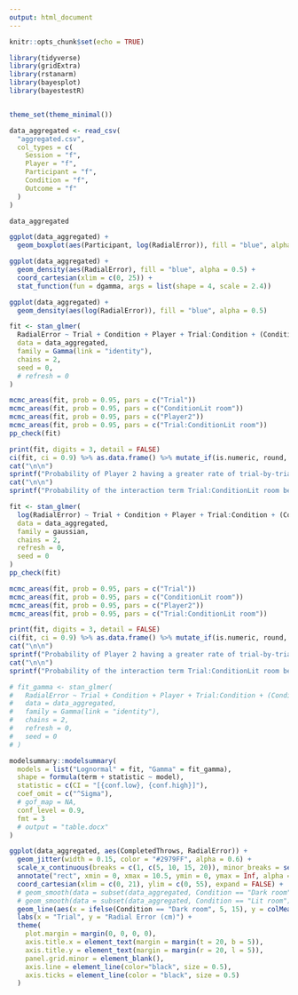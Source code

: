 ---
output: html_document
---

```{r setup, include=FALSE}
knitr::opts_chunk$set(echo = TRUE)

library(tidyverse)
library(gridExtra)
library(rstanarm)
library(bayesplot)
library(bayestestR)


theme_set(theme_minimal())

data_aggregated <- read_csv(
  "aggregated.csv",
  col_types = c(
    Session = "f",
    Player = "f",
    Participant = "f",
    Condition = "f",
    Outcome = "f"
  )
)

data_aggregated
```

```{r}
ggplot(data_aggregated) +
  geom_boxplot(aes(Participant, log(RadialError)), fill = "blue", alpha = 0.5)
```

```{r}
ggplot(data_aggregated) +
  geom_density(aes(RadialError), fill = "blue", alpha = 0.5) +
  coord_cartesian(xlim = c(0, 25)) +
  stat_function(fun = dgamma, args = list(shape = 4, scale = 2.4)) 

ggplot(data_aggregated) +
  geom_density(aes(log(RadialError)), fill = "blue", alpha = 0.5)
```

```{r}
fit <- stan_glmer(
  RadialError ~ Trial + Condition + Player + Trial:Condition + (Condition | Participant),
  data = data_aggregated,
  family = Gamma(link = "identity"),
  chains = 2,
  seed = 0,
  # refresh = 0
)

mcmc_areas(fit, prob = 0.95, pars = c("Trial"))
mcmc_areas(fit, prob = 0.95, pars = c("ConditionLit room"))
mcmc_areas(fit, prob = 0.95, pars = c("Player2"))
mcmc_areas(fit, prob = 0.95, pars = c("Trial:ConditionLit room"))
pp_check(fit)

print(fit, digits = 3, detail = FALSE)
ci(fit, ci = 0.9) %>% as.data.frame() %>% mutate_if(is.numeric, round, 3)
cat("\n\n")
sprintf("Probability of Player 2 having a greater rate of trial-by-trial improvement is %.1f%%", 100 * mean(as.data.frame(fit)$Player2 < 0)) %>% cat
cat("\n\n")
sprintf("Probability of the interaction term Trial:ConditionLit room being negative (learning being enhanced in lit conditions) is %.1f%%\n\n", 100 * mean(as.data.frame(fit)$`Trial:ConditionLit room` < 0)) %>% cat
```

```{r}
fit <- stan_glmer(
  log(RadialError) ~ Trial + Condition + Player + Trial:Condition + (Condition | Participant),
  data = data_aggregated,
  family = gaussian,
  chains = 2,
  refresh = 0,
  seed = 0
)
pp_check(fit)

mcmc_areas(fit, prob = 0.95, pars = c("Trial"))
mcmc_areas(fit, prob = 0.95, pars = c("ConditionLit room"))
mcmc_areas(fit, prob = 0.95, pars = c("Player2"))
mcmc_areas(fit, prob = 0.95, pars = c("Trial:ConditionLit room"))

print(fit, digits = 3, detail = FALSE)
ci(fit, ci = 0.9) %>% as.data.frame() %>% mutate_if(is.numeric, round, 3)
cat("\n\n")
sprintf("Probability of Player 2 having a greater rate of trial-by-trial improvement is %.1f%%", 100 * mean(as.data.frame(fit)$Player2 < 0)) %>% cat
cat("\n\n")
sprintf("Probability of the interaction term Trial:ConditionLit room being negative (learning being enhanced in lit conditions) is %.1f%%\n\n", 100 * mean(as.data.frame(fit)$`Trial:ConditionLit room` < 0)) %>% cat
```


```{r}
# fit_gamma <- stan_glmer(
#   RadialError ~ Trial + Condition + Player + Trial:Condition + (Condition | Participant),
#   data = data_aggregated,
#   family = Gamma(link = "identity"),
#   chains = 2,
#   refresh = 0,
#   seed = 0
# )

modelsummary::modelsummary(
  models = list("Lognormal" = fit, "Gamma" = fit_gamma), 
  shape = formula(term + statistic ~ model), 
  statistic = c(CI = "[{conf.low}, {conf.high}]"),
  coef_omit = c("^Sigma"),
  # gof_map = NA, 
  conf_level = 0.9,
  fmt = 3
  # output = "table.docx"
)
```


```{r}
ggplot(data_aggregated, aes(CompletedThrows, RadialError)) +
  geom_jitter(width = 0.15, color = "#2979FF", alpha = 0.6) +
  scale_x_continuous(breaks = c(1, c(5, 10, 15, 20)), minor_breaks = seq(1, 20)) +
  annotate("rect", xmin = 0, xmax = 10.5, ymin = 0, ymax = Inf, alpha = 0.2, fill = "black") +
  coord_cartesian(xlim = c(0, 21), ylim = c(0, 55), expand = FALSE) +
  # geom_smooth(data = subset(data_aggregated, Condition == "Dark room"), method="glm", method.args = list(family = Gamma(link = "identity")), formula = y ~ x, color = "#F50057", fill = "#F50057", level = 0.9) +
  # geom_smooth(data = subset(data_aggregated, Condition == "Lit room"), method="glm", method.args = list(family = Gamma(link = "identity")), formula = y ~ x, color = "#F50057", fill = "#F50057", level = 0.9) +
  geom_line(aes(x = ifelse(Condition == "Dark room", 5, 15), y = colMeans(posterior_predict(fit, data_aggregated)))) +
  labs(x = "Trial", y = "Radial Error (cm)") +
  theme(
    plot.margin = margin(0, 0, 0, 0),
    axis.title.x = element_text(margin = margin(t = 20, b = 5)),
    axis.title.y = element_text(margin = margin(r = 20, l = 5)),
    panel.grid.minor = element_blank(),
    axis.line = element_line(color="black", size = 0.5),
    axis.ticks = element_line(color = "black", size = 0.5)
  )
```





